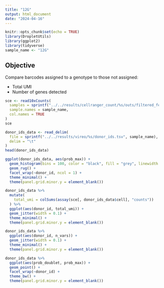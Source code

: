 ```yaml
---
title: "12G"
output: html_document
date: "2024-04-16"
---
```


```r
knitr::opts_chunk$set(echo = TRUE)
library(DropletUtils)
library(ggplot2)
library(tidyverse)
sample_name <- "12G"
```

## Objective

Compare barcodes assigned to a genotype to those not assigned:

* Total UMI
* Number of genes detected

```r
sce <- read10xCounts(
  samples = sprintf("../../results/cellranger_count/%s/outs/filtered_feature_bc_matrix.h5", sample_name),
  sample.names = sample_name,
  col.names = TRUE
)
sce
```

```r
donor_ids_data <- read_delim(
  file = sprintf("../../results/vireo/%s/donor_ids.tsv", sample_name),
  delim = "\t"
)
head(donor_ids_data)
```

```r
ggplot(donor_ids_data, aes(prob_max)) +
  geom_histogram(bins = 100, color = "black", fill = "grey", linewidth = 0.1) +
  geom_rug() +
  facet_wrap(~donor_id, ncol = 1) +
  theme_minimal() +
  theme(panel.grid.minor.y = element_blank())
```

```r
donor_ids_data %>% 
  mutate(
    total_umi = colSums(assay(sce[, donor_ids_data$cell], "counts"))
  ) %>% 
  ggplot(aes(donor_id, total_umi)) +
  geom_jitter(width = 0.1) +
  theme_minimal() +
  theme(panel.grid.minor.y = element_blank())
```

```r
donor_ids_data %>% 
  ggplot(aes(donor_id, n_vars)) +
  geom_jitter(width = 0.1) +
  theme_minimal() +
  theme(panel.grid.minor.y = element_blank())
```

```r
donor_ids_data %>%
  ggplot(aes(prob_doublet, prob_max)) +
  geom_point() +
  facet_wrap(~donor_id) +
  theme_bw() +
  theme(panel.grid.minor.y = element_blank())
```
